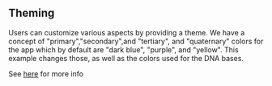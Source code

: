 
<Meta title="Theming" />

## Theming

Users can customize various aspects by providing a theme. We have a concept of
"primary","secondary",and "tertiary", and "quaternary" colors for the app which
by default are "dark blue", "purple", and "yellow". This example changes those,
as well as the colors used for the DNA bases.

See [here](https://jbrowse.org/jb2/docs/config_guides/theme/) for more info

<Story of={WithCustomTheme} />
